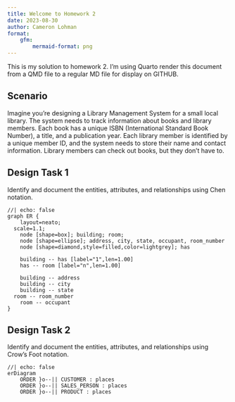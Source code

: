```yaml
---
title: Welcome to Homework 2
date: 2023-08-30
author: Cameron Lohman
format:
    gfm:
        mermaid-format: png
---
```


This is my solution to homework 2. I'm using Quarto render this document from a QMD file to a regular
MD file for display on GITHUB.

## Scenario

Imagine you're designing a Library Management System for a small local library. The system needs to track information about books and library members. Each book has a unique ISBN (International Standard Book Number), a title, and a publication year. Each library member is identified by a unique member ID, and the system needs to store their name and contact information. Library members can check out books, but they don’t have to.

## Design Task 1

Identify and document the entities, attributes, and relationships using Chen notation.

```mermaid
//| echo: false
graph ER {
    layout=neato;
  scale=1.1;
    node [shape=box]; building; room;
    node [shape=ellipse]; address, city, state, occupant, room_number
    node [shape=diamond,style=filled,color=lightgrey]; has
    
    building -- has [label="1",len=1.00]
    has -- room [label="n",len=1.00]
    
    building -- address
    building -- city
    building -- state
  room -- room_number
    room -- occupant
}
```

## Design Task 2

Identify and document the entities, attributes, and relationships using Crow’s Foot notation.

```mermaid
//| echo: false
erDiagram
    ORDER }o--|| CUSTOMER : places
    ORDER }o--|| SALES_PERSON : places
    ORDER }o--|| PRODUCT : places
```

